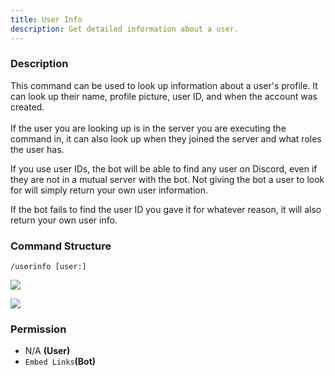 ```yaml
---
title: User Info
description: Get detailed information about a user.
---
```


### Description

This command can be used to look up information about a user's profile. It can look up their name, profile picture, user
ID, and when the account was created.\
\
If the user you are looking up is in the server you are executing the command in, it can also look up when they joined
the server and what roles the user has.

If you use user IDs, the bot will be able to find any user on Discord, even if they are not in a mutual server with the
bot. Not giving the bot a user to look for will simply return your own user information.

If the bot fails to find the user ID you gave it for whatever reason, it will also return your own user info.

### Command Structure

```
/userinfo [user:]
```

![](https://i.imgur.com/hMuFT1U.png)

![](https://i.imgur.com/cB1ABiH.png)

### **Permission**

- N/A **(User)**
- `Embed Links`**(Bot)**
